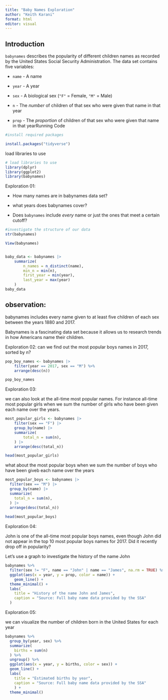 ```yaml
---
title: "Baby Names Exploration"
author: "Keith Karani"
format: html
editor: visual
---
```


## Introduction

`babynames` describes the popularity of different children names as recorded by the United States Social Security Administration. The data set contains five variables:

-   `name` - A name

-   `year` - A year

-   `sex` - A biological sex (`"F"` = Female, `"M"` = Male)

-   `n` - The *number* of children of that sex who were given that name in that year

-   `prop` - The *proportion* of children of that sex who were given that name in that yearRunning Code

```r
#install required packages

install.packages("tidyverse")

```

load libraries to use

```r
# load libraries to use
library(dplyr)
library(ggplot2)
library(babynames)

```

Exploration 01:

-   How many names are in babynames data set?

-   what years does babynames cover?

-   Does `babynames` include *every* name or just the ones that meet a certain cutoff?

```r
#investigate the structure of our data
str(babynames)

View(babynames)


baby_data <- babynames |> 
    summarize(
        n_names = n_distinct(name),
        min_n = min(n),
        first_year = min(year),
        last_year = max(year)
    ) 
baby_data

```

## observation:

babynames includes every name given to at least five children of each sex between the years 1880 and 2017.

Babynames is a fascinating data set because it allows us to research trends in how Americans name their children.

Exploration 02: can we find out the most popular boys names in 2017, sorted by n?

```r
pop_boy_names <- babynames |> 
    filter(year == 2017, sex == "M") %>% 
    arrange(desc(n))

pop_boy_names

```

Exploration 03:

we can also look at the all-time most popular names. For instance all-time most popular girls when we sum the number of girls who have been given each name over the years.

```r
most_popular_girls <- babynames |>  
    filter(sex == "F") |>  
    group_by(name) |>  
    summarize(
        total_n = sum(n),
    ) |> 
    arrange(desc(total_n))

head(most_popular_girls)


```

what about the most popular boys when we sum the number of boys who have been giveb each name over the years

```r
most_popular_boys <- babynames |> 
  filter(sex == "M") |> 
  group_by(name) |> 
  summarize(
    total_n = sum(n),
  ) |> 
  arrange(desc(total_n))
  
head(most_popular_boys)

```

Exploration 04:

John is one of the all-time most popular boys names, even though John did not appear in the top 10 most popular boys names for 2017. Did it recently drop off in popularity?

Let’s use a graph to investigate the history of the name John

```r
babynames %>% 
  filter(sex != "F", name == "John" | name == "James", na.rm = TRUE) %>% 
  ggplot(aes(x = year, y = prop, color = name)) + 
    geom_line() +
  theme_minimal() +
  labs(
    title = "History of the name John and James",
    caption = "Source: Full baby name data provided by the SSA"
  )

```

Exploration 05:

we can visualize the number of children born in the United States for each year

```r
babynames %>% 
  group_by(year, sex) %>% 
  summarize(
    births = sum(n)
  ) %>% 
  ungroup() %>% 
  ggplot(aes(x = year, y = births, color = sex)) +
  geom_line() +
  labs(
    title = "Estimated births by year",
    caption = "Source: Full baby name data provided by the SSA"
    ) +
  theme_minimal()

```
